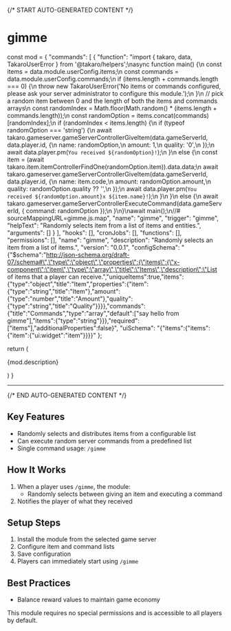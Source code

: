 {/* START AUTO-GENERATED CONTENT */}

# gimme

  const mod = {
  "commands": [
    {
      "function": "import { takaro, data, TakaroUserError } from '@takaro/helpers';\nasync function main() {\n    const items = data.module.userConfig.items;\n    const commands = data.module.userConfig.commands;\n    if (items.length + commands.length === 0) {\n        throw new TakaroUserError('No items or commands configured, please ask your server administrator to configure this module.');\n    }\n    // pick a random item between 0 and the length of both the items and commands arrays\n    const randomIndex = Math.floor(Math.random() * (items.length + commands.length));\n    const randomOption = items.concat(commands)[randomIndex];\n    if (randomIndex < items.length) {\n        if (typeof randomOption === 'string') {\n            await takaro.gameserver.gameServerControllerGiveItem(data.gameServerId, data.player.id, {\n                name: randomOption,\n                amount: 1,\n                quality: '0',\n            });\n            await data.player.pm(`You received ${randomOption}!`);\n        }\n        else {\n            const item = (await takaro.item.itemControllerFindOne(randomOption.item)).data.data;\n            await takaro.gameserver.gameServerControllerGiveItem(data.gameServerId, data.player.id, {\n                name: item.code,\n                amount: randomOption.amount,\n                quality: randomOption.quality ?? '',\n            });\n            await data.player.pm(`You received ${randomOption.amount}x ${item.name}!`);\n        }\n    }\n    else {\n        await takaro.gameserver.gameServerControllerExecuteCommand(data.gameServerId, { command: randomOption });\n    }\n}\nawait main();\n//# sourceMappingURL=gimme.js.map",
      "name": "gimme",
      "trigger": "gimme",
      "helpText": "Randomly selects item from a list of items and entities.",
      "arguments": []
    }
  ],
  "hooks": [],
  "cronJobs": [],
  "functions": [],
  "permissions": [],
  "name": "gimme",
  "description": "Randomly selects an item from a list of items.",
  "version": "0.0.1",
  "configSchema": "{\"$schema\":\"http://json-schema.org/draft-07/schema#\",\"type\":\"object\",\"properties\":{\"items\":{\"x-component\":\"item\",\"type\":\"array\",\"title\":\"Items\",\"description\":\"List of items that a player can receive.\",\"uniqueItems\":true,\"items\":{\"type\":\"object\",\"title\":\"Item\",\"properties\":{\"item\":{\"type\":\"string\",\"title\":\"Item\"},\"amount\":{\"type\":\"number\",\"title\":\"Amount\"},\"quality\":{\"type\":\"string\",\"title\":\"Quality\"}}}},\"commands\":{\"title\":\"Commands\",\"type\":\"array\",\"default\":[\"say hello from gimme\"],\"items\":{\"type\":\"string\"}}},\"required\":[\"items\"],\"additionalProperties\":false}",
  "uiSchema": "{\"items\":{\"items\":{\"item\":{\"ui:widget\":\"item\"}}}}"
};

  return (
    <div>
      <p>{mod.description}</p>
      <Commands commands={mod.commands} />
      <CronJobs cronJobs={mod.cronJobs} />
      <Hooks hooks={mod.hooks} />
      <Config configSchema={mod.configSchema} />
    </div>
  )
}

<Module />

---
{/* END AUTO-GENERATED CONTENT */}

## Key Features
- Randomly selects and distributes items from a configurable list
- Can execute random server commands from a predefined list
- Single command usage: `/gimme`

## How It Works
1. When a player uses `/gimme`, the module:
   - Randomly selects between giving an item and executing a command
2. Notifies the player of what they received

## Setup Steps
1. Install the module from the selected game server
2. Configure item and command lists
3. Save configuration
4. Players can immediately start using `/gimme`

## Best Practices
- Balance reward values to maintain game economy

This module requires no special permissions and is accessible to all players by default.